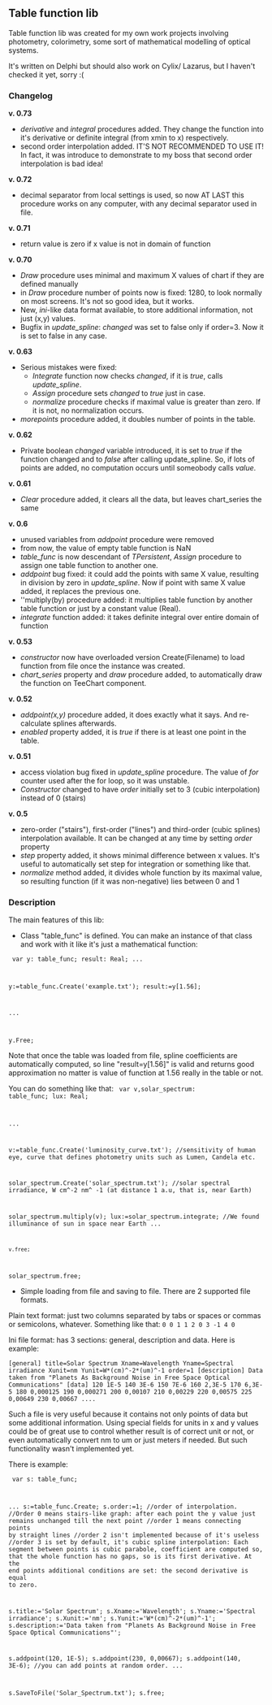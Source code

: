 == Table function lib ==

Table function lib was created for my own work projects involving photometry, colorimetry, some sort of mathematical modelling of optical systems.

It's written on Delphi but should also work on Cylix/ Lazarus, but I haven't checked it yet, sorry :(

=== Changelog ===

'''v. 0.73'''
* ''derivative'' and ''integral'' procedures added. They change the function into it's derivative or definite integral (from xmin to x) respectively. 
* second order interpolation added. IT'S NOT RECOMMENDED TO USE IT! In fact, it was introduce to demonstrate to my boss that second order interpolation is bad idea!

'''v. 0.72'''
* decimal separator from local settings is used, so now AT LAST this procedure works on any computer, with any decimal separator used in file. 

'''v. 0.71'''
* return value is zero if x value is not in domain of function

''' v. 0.70'''
* ''Draw'' procedure uses minimal and maximum X values of chart if they are defined manually
* in ''Draw'' procedure number of points now is fixed: 1280, to look normally on most screens. It's not so good idea, but it works.
* New, ''ini''-like data format available, to store additional information, not just (x,y) values.
* Bugfix in ''update_spline'': ''changed'' was set to false only if order=3. Now it is set to false in any case.

''' v. 0.63'''
* Serious mistakes were fixed:
** ''Integrate'' function now checks ''changed'', if it is ''true'', calls ''update_spline''.
** ''Assign'' procedure sets ''changed'' to ''true'' just in case.
** ''normalize'' procedure checks if maximal value is greater than zero. If it is not, no normalization occurs.
* ''morepoints'' procedure added, it doubles number of points in the table.

''' v. 0.62'''
* Private boolean  ''changed'' variable introduced, it is set to ''true'' if the function changed and to ''false'' after calling update_spline. So, if lots of points are added, no computation occurs until someobody calls ''value''.

'''v. 0.61'''
* '' Clear ''  procedure added, it clears all the data, but leaves chart_series the same

''' v. 0.6 '''
* unused variables from '' addpoint '' procedure were removed
* from now, the value of empty table function is NaN
* '' table_func '' is now descendant of '' TPersistent '', '' Assign '' procedure to assign one table function to another one. 
* '' addpoint '' bug fixed: it could add the points with same X value, resulting in division by zero in '' update_spline ''. Now if point with same X value added, it replaces the previous one.
* ''multiply(by) procedure added: it multiplies table function by another table function or just by a constant value (Real). 
* '' integrate '' function added: it takes definite integral over entire domain of function

''' v. 0.53 '''
* ''constructor'' now have overloaded version Create(Filename) to load function from file once the instance was created.
* ''chart_series'' property and ''draw'' procedure added, to automatically draw the function on TeeChart component.

''' v. 0.52 '''
* ''addpoint(x,y)'' procedure added, it does exactly what it says. And re-calculate splines afterwards.
* ''enabled'' property added, it is ''true'' if there is at least one point in the table.

''' v. 0.51 '''
* access violation bug fixed in ''update_spline'' procedure. The value of ''for'' counter used after the for loop, so it was unstable.
* ''Constructor'' changed to have ''order'' initially set to 3 (cubic interpolation) instead of 0 (stairs)

''' v. 0.5 '''
* zero-order ("stairs"), first-order ("lines") and third-order (cubic splines) interpolation available. It can be changed at any time by setting ''order'' property
* ''step'' property added, it shows minimal difference between x values. It's useful to automatically set step for integration or something like that.
* ''normalize'' method added, it divides whole function by its maximal value, so resulting function (if it was non-negative) lies between 0 and 1

=== Description ===

The main features of this lib:

* Class "table_func" is defined. You can make an instance of that class and work with it like it's just a mathematical function:

<code>
var y: table_func;
result: Real;
...

y:=table_func.Create('example.txt');
result:=y[1.56];

...

y.Free;
</code>

Note that once the table was loaded from file, spline coefficients are automatically computed, so line "result=y[1.56]" is valid and returns good approximation no matter is value of function at 1.56 really in the table or not.

You can do something like that:
<code>
var v,solar_spectrum: table_func;
lux: Real;

...

v:=table_func.Create('luminosity_curve.txt'); //sensitivity of human eye, curve that defines photometry units such as Lumen, Candela  etc.

solar_spectrum.Create('solar_spectrum.txt'); //solar spectral irradiance, W cm^-2 nm^ -1 (at distance 1 a.u, that is, near Earth)

solar_spectrum.multiply(v);
lux:=solar_spectrum.integrate; //We found illuminance of sun in space near Earth
...

 v.free;
solar_spectrum.free;
</code>

* Simple loading from file and saving to file. There are 2 supported file formats. 
Plain text format: just two columns separated by tabs or spaces or commas or semicolons, whatever. Something like that:
<code>
0	0
1	1
2	0
3	-1
4	0
</code>

Ini file format: has 3 sections: general, description and data. Here is example:

<code>
[general]
title=Solar Spectrum
Xname=Wavelength
Yname=Spectral irradiance
Xunit=nm
Yunit=W*(cm)^-2*(um)^-1
order=1
[description]
Data taken from "Planets As Background Noise in Free Space Optical Communications"
[data]
120	1E-5
140	3E-6
150	7E-6
160	2,3E-5
170	6,3E-5
180	0,000125
190	0,000271
200	0,00107
210	0,00229
220	0,00575
225	0,00649
230	0,00667
....
</code>

Such a file is very useful because it contains not only points of data but some additional information. Using special fields for units in x and y values could be of great use to control whether result is of correct unit or not, or even automatically convert nm to um or just meters if needed. But such functionality wasn't implemented yet.

There is example:

<code>
var s: table_func;

...
s:=table_func.Create;
s.order:=1; //order of interpolation. 
//Order 0 means stairs-like graph: after each point the y value just remains unchanged till the next point	
//order 1 means connecting points by straight lines
//order 2 isn't implemented because of it's useless
//order 3 is set by default, it's cubic spline interpolation: Each segment between points is cubic parabole, coefficient are computed so, that the whole function has no gaps, so is its first derivative. At the end points additional conditions are set: the second derivative is equal to zero. 

s.title:='Solar Spectrum';
s.Xname:='Wavelength';
s.Yname:='Spectral irradiance';
s.Xunit:='nm';
s.Yunit:='W*(cm)^-2*(um)^-1';
s.description:='Data taken from "Planets As Background Noise in Free Space Optical Communications"';

s.addpoint(120, 1E-5);
s.addpoint(230, 0,00667);
s.addpoint(140, 3E-6); //you can add points at random order. 
...

s.SaveToFile('Solar_Spectrum.txt');
s.free;
</code>
